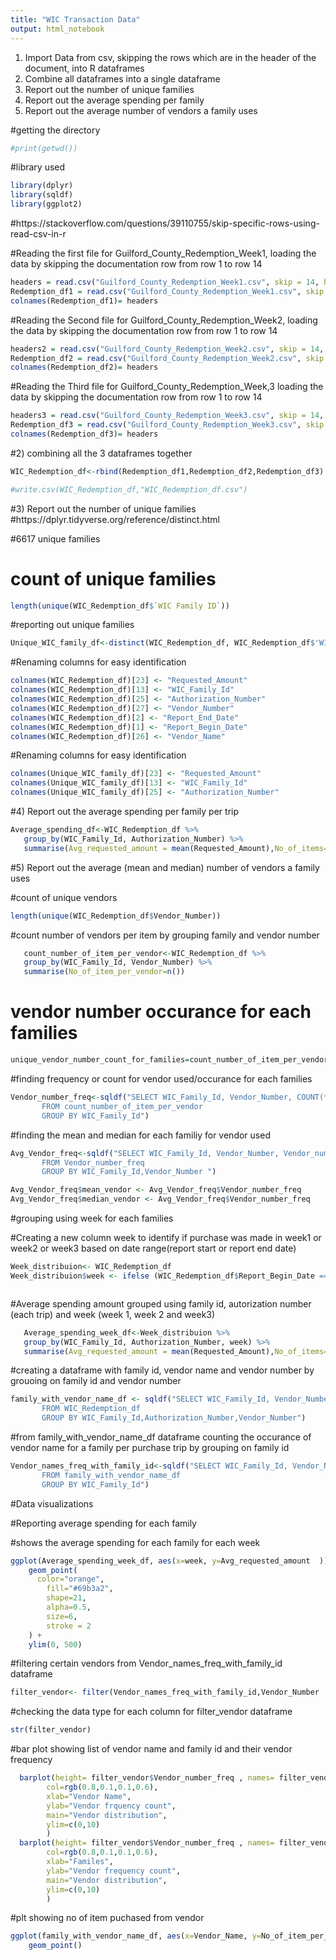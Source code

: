 ```yaml
---
title: "WIC Transaction Data"
output: html_notebook
---
```


1) Import Data from csv, skipping the rows which are in the header of the document, into R dataframes
2) Combine all dataframes into a single dataframe
3) Report out the number of unique families
4) Report out the average spending per family
5) Report out the average number of vendors a family uses

#getting the directory

```r
#print(getwd())

```
#library used

```r
library(dplyr)
library(sqldf)
library(ggplot2)

```


#https://stackoverflow.com/questions/39110755/skip-specific-rows-using-read-csv-in-r

#Reading the first file for Guilford_County_Redemption_Week1, loading the data by skipping the documentation row from row 1 to row 14

```r
headers = read.csv("Guilford_County_Redemption_Week1.csv", skip = 14, header = F, nrows = 1, as.is = T)
Redemption_df1 = read.csv("Guilford_County_Redemption_Week1.csv", skip = 15, header = F)
colnames(Redemption_df1)= headers
```


#Reading the Second file for Guilford_County_Redemption_Week2, loading the data by skipping the documentation row from row 1 to row 14


```r
headers2 = read.csv("Guilford_County_Redemption_Week2.csv", skip = 14, header = F, nrows = 1, as.is = T)
Redemption_df2 = read.csv("Guilford_County_Redemption_Week2.csv", skip = 15, header = F)
colnames(Redemption_df2)= headers

```


#Reading the Third file for Guilford_County_Redemption_Week,3 loading the data by skipping the documentation row from row 1 to row 14


```r
headers3 = read.csv("Guilford_County_Redemption_Week3.csv", skip = 14, header = F, nrows = 1, as.is = T)
Redemption_df3 = read.csv("Guilford_County_Redemption_Week3.csv", skip = 15, header = F)
colnames(Redemption_df3)= headers

```


#2) combining all the 3 dataframes together

```r
WIC_Redemption_df<-rbind(Redemption_df1,Redemption_df2,Redemption_df3)

#write.csv(WIC_Redemption_df,"WIC_Redemption_df.csv")

```

#3) Report out the number of unique families
#https://dplyr.tidyverse.org/reference/distinct.html

#6617 unique families

# count of unique families

```r
length(unique(WIC_Redemption_df$`WIC Family ID`))

```
#reporting out unique families 

```r

Unique_WIC_family_df<-distinct(WIC_Redemption_df, WIC_Redemption_df$'WIC Family ID', .keep_all = TRUE)

```

#Renaming columns for easy identification

```r
colnames(WIC_Redemption_df)[23] <- "Requested_Amount"
colnames(WIC_Redemption_df)[13] <- "WIC_Family_Id"
colnames(WIC_Redemption_df)[25] <- "Authorization_Number"
colnames(WIC_Redemption_df)[27] <- "Vendor_Number"
colnames(WIC_Redemption_df)[2] <- "Report_End_Date"
colnames(WIC_Redemption_df)[1] <- "Report_Begin_Date"
colnames(WIC_Redemption_df)[26] <- "Vendor_Name"

```



#Renaming columns for easy identification

```r
colnames(Unique_WIC_family_df)[23] <- "Requested_Amount"
colnames(Unique_WIC_family_df)[13] <- "WIC_Family_Id"
colnames(Unique_WIC_family_df)[25] <- "Authorization_Number"

```



#4) Report out the average spending per family per trip


```r

Average_spending_df<-WIC_Redemption_df %>%
   group_by(WIC_Family_Id, Authorization_Number) %>% 
   summarise(Avg_requested_amount = mean(Requested_Amount),No_of_items=n())
```


#5) Report out the average (mean and median) number of vendors a family uses


#count of unique vendors

```r
length(unique(WIC_Redemption_df$Vendor_Number))

```

#count number of vendors per item by grouping family and vendor number


```r
   count_number_of_item_per_vendor<-WIC_Redemption_df %>%
   group_by(WIC_Family_Id, Vendor_Number) %>% 
   summarise(No_of_item_per_vendor=n())
```
# vendor number occurance for each families 

```r

unique_vendor_number_count_for_families=count_number_of_item_per_vendor %>% group_by(Vendor_Number) %>% tally()


```

#finding frequency or count for vendor used/occurance for each families

```r
Vendor_number_freq<-sqldf("SELECT WIC_Family_Id, Vendor_Number, COUNT(*) as Vendor_number_freq
       FROM count_number_of_item_per_vendor
       GROUP BY WIC_Family_Id")
```


#finding the mean and median for each familiy for vendor used


```r

Avg_Vendor_freq<-sqldf("SELECT WIC_Family_Id, Vendor_Number, Vendor_number_freq, avg(Vendor_number_freq), median (Vendor_number_freq)
       FROM Vendor_number_freq
       GROUP BY WIC_Family_Id,Vendor_Number ")

Avg_Vendor_freq$mean_vendor <- Avg_Vendor_freq$Vendor_number_freq
Avg_Vendor_freq$median_vendor <- Avg_Vendor_freq$Vendor_number_freq

```


#grouping using week for each families

#Creating a new column week to identify if purchase was made in week1 or week2 or week3 based on date range(report start or report end date)

```r
Week_distribuion<- WIC_Redemption_df
Week_distribuion$week <- ifelse (WIC_Redemption_df$Report_Begin_Date == '2/17/2021' & WIC_Redemption_df$Report_End_Date == '2/23/2021','Week1',ifelse(WIC_Redemption_df$Report_Begin_Date == '2/24/2021' & WIC_Redemption_df$Report_End_Date == '3/2/2021','Week2','week3' ))



```

#Average spending amount grouped using family id, autorization number (each trip) and week (week 1, week 2 and week3)


```r
   Average_spending_week_df<-Week_distribuion %>%
   group_by(WIC_Family_Id, Authorization_Number, week) %>% 
   summarise(Avg_requested_amount = mean(Requested_Amount),No_of_items=n())
```
#creating a dataframe with family id, vendor name and vendor number by grouoing on family id and vendor number

```r

family_with_vendor_name_df <- sqldf("SELECT WIC_Family_Id, Vendor_Number, Vendor_Name,Authorization_Number, COUNT(*) as No_of_item_per_vendor
       FROM WIC_Redemption_df
       GROUP BY WIC_Family_Id,Authorization_Number,Vendor_Number")


```

#from family_with_vendor_name_df dataframe counting the occurance of vendor name for a family per purchase trip by grouping on family id

```r
Vendor_names_freq_with_family_id<-sqldf("SELECT WIC_Family_Id, Vendor_Number, Vendor_Name, COUNT(*) as Vendor_number_freq
       FROM family_with_vendor_name_df
       GROUP BY WIC_Family_Id")
```


#Data visualizations

#Reporting average spending for each family

#shows the average spending for each family for each week

```r
ggplot(Average_spending_week_df, aes(x=week, y=Avg_requested_amount  )) + 
    geom_point(
      color="orange",
        fill="#69b3a2",
        shape=21,
        alpha=0.5,
        size=6,
        stroke = 2
    ) +
    ylim(0, 500)
```

#filtering certain vendors from Vendor_names_freq_with_family_id dataframe

```r
filter_vendor<- filter(Vendor_names_freq_with_family_id,Vendor_Number  == 14 | Vendor_Number  == 40 | Vendor_Number== 1116) 
```

#checking the data type for each column for filter_vendor dataframe

```r
str(filter_vendor)
```

#bar plot showing list of vendor name and family id and their vendor frequency

```r
  barplot(height= filter_vendor$Vendor_number_freq , names= filter_vendor$Vendor_Name, 
        col=rgb(0.8,0.1,0.1,0.6),
        xlab="Vendor Name", 
        ylab="Vendor frquency count", 
        main="Vendor distribution", 
        ylim=c(0,10)
        )
  barplot(height= filter_vendor$Vendor_number_freq , names= filter_vendor$WIC_Family_Id, 
        col=rgb(0.8,0.1,0.1,0.6),
        xlab="Familes", 
        ylab="Vendor frequency count", 
        main="Vendor distribution", 
        ylim=c(0,10)
        )
```


#plt showing no of item puchased from vendor

```r
ggplot(family_with_vendor_name_df, aes(x=Vendor_Name, y=No_of_item_per_vendor)) + 
    geom_point()
```


